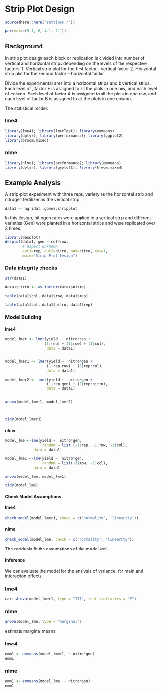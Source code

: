 
# Strip Plot Design


```r
source(here::here("settings.r"))

par(mar=c(5.1, 6, 4.1, 2.1))
```

## Background

In strip plot design each block or replication is divided into number of vertical and horizontal strips depending on the levels of the respective factors.
 1. Vertical strip plot for the first factor – vertical factor 
 2. Horizontal strip plot for the second factor – horizontal factor 


Divide the experimental area into a horizontal strips and b vertical strips.  Each level of , factor E is assigned to all the plots in one row, and each level of column.
Each level of factor A is assigned to all the plots in one row, and each level of factor B is assigned to all the plots in one column.


The statistical model:

::: panel-tabset
### lme4
```r
library(lme4); library(lmerTest); library(emmeans)
library(dplyr); library(performance); library(ggplot2)
library(broom.mixed)
```
### nlme

```r
library(nlme); library(performance); library(emmeans)
library(dplyr); library(ggplot2); library(broom.mixed)
```
:::

## Example Analysis

A strip-plot experiment with three reps, variety as the horizontal strip and nitrogen fertilizer as the vertical strip.
```r
data1 <- agridat::gomez.stripplot
```

In this design, nitrogen rates were applied in a vertical strip and different varieties (Gen) were planted in a horizontal strips and were replicated over 3 times. 
```r
library(desplot)
desplot(data1, gen ~ col*row,
        # aspect unknown
        out1=rep, out2=nitro, num=nitro, cex=1,
        main="Strip Plot Design")
```


### Data integrity checks

```r
str(data1)
```


```r
data1$nitro <- as.factor(data1$nitro)
```


```r
table(data1$col, data1$row, data1$rep)

table(data1$col, data1$nitro, data1$rep)
```

### Model Building

::: panel-tabset
#### lme4

```r
model_lmer <- lmer(yield ~  nitro*gen + 
                  (1|rep) + (1|row) + (1|col), 
                   data = data1)


model_lmer1 <- lmer(yield ~  nitro*gen + 
                   (1|rep:row) + (1|rep:col), 
                   data = data1)

model_lmer2 <- lmer(yield ~  nitro*gen + 
                   (1|rep:gen) + (1|rep:nitro), 
                   data = data1)


anova(model_lmer1, model_lmer2)



tidy(model_lmer1)
```

#### nlme

```r
model_lme <-lme(yield ~  nitro*gen,
                 random = list (~1|rep, ~1|row, ~1|col), 
             data = data1)

model_lme1 <-lme(yield ~  nitro*gen,
                 random = list(~1|row, ~1|col), 
             data = data1)

anova(model_lme, model_lme1)

tidy(model_lme)
```
:::


#### Check Model Assumptions



::: panel-tabset
#### lme4

```r
check_model(model_lmer1, check = c('normality', 'linearity'))
```

#### nlme

```r
check_model(model_lme, check = c('normality', 'linearity'))
```
:::

The residuals fit the assumptions of the model well.

#### Inference

We can evaluate the model for the analysis of variance, for main and interaction effects.

::: panel-tabset
### lme4

```r
car::Anova(model_lmer1, type = "III", test.statistics = "F")
```

### nlme

```r
anova(model_lme, type = "marginal")
```
:::


estimate marginal means 

::: panel-tabset
### lme4

```r
emm1 <- emmeans(model_lmer1, ~ nitro*gen) 
emm1
```

### nlme

```r
emm1 <- emmeans(model_lme, ~ nitro*gen) 
emm1
```
:::
